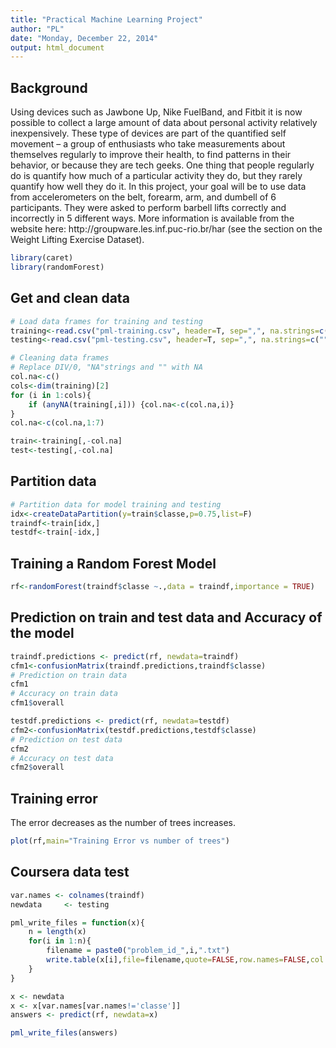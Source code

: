 ```yaml
---
title: "Practical Machine Learning Project"
author: "PL"
date: "Monday, December 22, 2014"
output: html_document
---
```

## Background

Using devices such as Jawbone Up, Nike FuelBand, and Fitbit it is now possible to collect a large amount of data about personal activity relatively inexpensively. These type of devices are part of the quantified self movement – a group of enthusiasts who take measurements about themselves regularly to improve their health, to find patterns in their behavior, or because they are tech geeks. One thing that people regularly do is quantify how much of a particular activity they do, but they rarely quantify how well they do it. In this project, your goal will be to use data from accelerometers on the belt, forearm, arm, and dumbell of 6 participants. They were asked to perform barbell lifts correctly and incorrectly in 5 different ways. More information is available from the website here: http://groupware.les.inf.puc-rio.br/har (see the section on the Weight Lifting Exercise Dataset). 

```r
library(caret)
library(randomForest)
```

## Get and clean data
```r
# Load data frames for training and testing
training<-read.csv("pml-training.csv", header=T, sep=",", na.strings=c("","#DIV/0!","NA"))
testing<-read.csv("pml-testing.csv", header=T, sep=",", na.strings=c("","#DIV/0!","NA"))

# Cleaning data frames
# Replace DIV/0, "NA"strings and "" with NA
col.na<-c()
cols<-dim(training)[2]
for (i in 1:cols){
    if (anyNA(training[,i])) {col.na<-c(col.na,i)}
}
col.na<-c(col.na,1:7)

train<-training[,-col.na]
test<-testing[,-col.na]
```

## Partition data
```r
# Partition data for model training and testing
idx<-createDataPartition(y=train$classe,p=0.75,list=F)
traindf<-train[idx,]
testdf<-train[-idx,]
```

## Training a Random Forest Model 
```r
rf<-randomForest(traindf$classe ~.,data = traindf,importance = TRUE)
```

## Prediction on train and test data and Accuracy of the model
```r
traindf.predictions <- predict(rf, newdata=traindf)
cfm1<-confusionMatrix(traindf.predictions,traindf$classe)
# Prediction on train data
cfm1
# Accuracy on train data
cfm1$overall

testdf.predictions <- predict(rf, newdata=testdf)
cfm2<-confusionMatrix(testdf.predictions,testdf$classe)
# Prediction on test data
cfm2
# Accuracy on test data
cfm2$overall
```

## Training error 
The error decreases as the number of trees increases. 
```r
plot(rf,main="Training Error vs number of trees")
```

## Coursera data test
```r
var.names <- colnames(traindf)
newdata     <- testing

pml_write_files = function(x){
    n = length(x)
    for(i in 1:n){
        filename = paste0("problem_id_",i,".txt")
        write.table(x[i],file=filename,quote=FALSE,row.names=FALSE,col.names=FALSE)
    }
}

x <- newdata
x <- x[var.names[var.names!='classe']]
answers <- predict(rf, newdata=x)

pml_write_files(answers)
```







